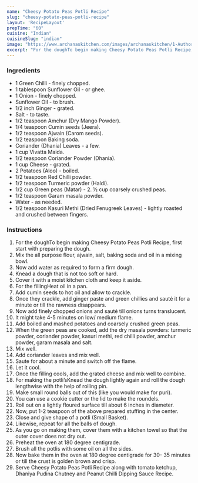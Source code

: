 ---
name: "Cheesy Potato Peas Potli Recipe"
slug: "cheesy-potato-peas-potli-recipe"
layout: 'RecipeLayout'
prepTime: "60"
cuisine: "Indian"
cuisineSlug: "indian"
image: "https://www.archanaskitchen.com/images/archanaskitchen/1-Author/prachi82.tripathi-gmail.com/Cheesy_Potato_Peas_Potli_edited1.jpg"
excerpt: "For the doughTo begin making Cheesy Potato Peas Potli Recipe, first start with preparing the dough"
---

### Ingredients

- 1 Green Chilli - finely chopped.
- 1 tablespoon Sunflower Oil - or ghee.
- 1 Onion - finely chopped.
- Sunflower Oil - to brush.
- 1/2 inch Ginger - grated.
- Salt - to taste.
- 1/2 teaspoon Amchur (Dry Mango Powder).
- 1/4 teaspoon Cumin seeds (Jeera).
- 1/2 teaspoon Ajwain (Carom seeds).
- 1/2 teaspoon Baking soda.
- Coriander (Dhania) Leaves - a few.
- 1 cup Vivatta Maida.
- 1/2 teaspoon Coriander Powder (Dhania).
- 1 cup Cheese - grated.
- 2 Potatoes (Aloo) - boiled.
- 1/2 teaspoon Red Chilli powder.
- 1/2 teaspoon Turmeric powder (Haldi).
- 1/2 cup Green peas (Matar) - 2. ½ cup coarsely crushed peas.
- 1/2 teaspoon Garam masala powder.
- Water - as needed.
- 1/2 teaspoon Kasuri Methi (Dried Fenugreek Leaves) - lightly roasted and crushed between fingers.

### Instructions

1. For the doughTo begin making Cheesy Potato Peas Potli Recipe, first start with preparing the dough.
1. Mix the all purpose flour, ajwain, salt, baking soda and oil in a mixing bowl.
1. Now add water as required to form a firm dough.
1. Knead a dough that is not too soft or hard.
1. Cover it with a moist kitchen cloth and keep it aside.
1. For the fillingHeat oil in a pan.
1. Add cumin seeds to hot oil and allow to crackle.
1. Once they crackle, add ginger paste and green chillies and sauté it for a minute or till the rawness disappears.
1. Now add finely chopped onions and sauté till onions turns translucent.
1. It might take 4-5 minutes on    low/ medium flame.
1. Add boiled and mashed potatoes and coarsely crushed green peas.
1. When the green peas are cooked, add the dry masala powders: turmeric powder, coriander powder, kasuri methi, red chilli powder, amchur powder, garam masala and salt.
1. Mix well.
1. Add coriander leaves and mix well.
1. Saute for about a minute and switch off the flame.
1. Let it cool.
1. Once the filling cools, add the grated cheese and mix well to combine.
1. For making the potli’sKnead the dough lightly again and roll the dough lengthwise with the help of rolling pin.
1. Make small round balls out of this (like you would make for puri).
1. You can use a cookie cutter or the lid to make the roundels.
1. Roll out on a lightly floured surface till about 6 inches in diameter.
1. Now, put 1-2 teaspoon of the above prepared stuffing in the center.
1. Close and give shape of a potli (Small Basket).
1. Likewise, repeat for all the balls of dough.
1. As you go on making them, cover them with a kitchen towel so that the outer cover does not dry out.
1. Preheat the oven at 180 degree centigrade.
1. Brush all the potlis with some oil on all the sides.
1. Now bake them in the oven at 180 degree centigrade for 30- 35 minutes or till the crust is golden brown and crisp.
1. Serve Cheesy Potato Peas Potli Recipe along with tomato ketchup, Dhaniya Pudina Chutney and Peanut Chilli Dipping Sauce Recipe.
